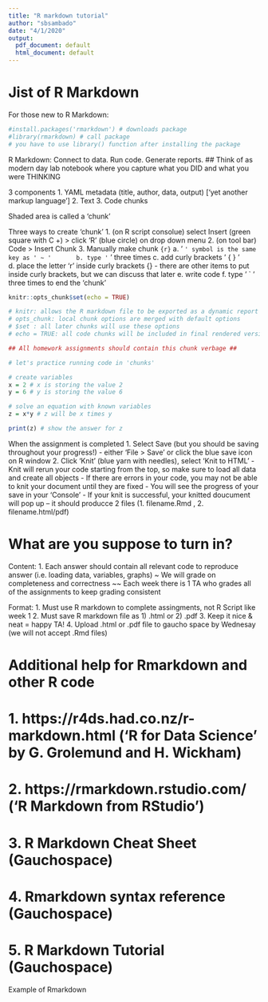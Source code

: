 ```yaml
---
title: "R markdown tutorial"
author: "sbsambado"
date: "4/1/2020"
output:
  pdf_document: default
  html_document: default
---
```


# Jist of R Markdown

For those new to R Markdown:
``` r
#install.packages('rmarkdown') # downloads package
#library(rmarkdown) # call package 
# you have to use library() function after installing the package
```

R Markdown: Connect to data. Run code. Generate reports.
## Think of as modern day lab notebook where you capture what you DID and what you were THINKING

3 components 
 1. YAML metadata (title, author, data, output) ['yet another markup language']
 2. Text 
 3. Code chunks
 
Shaded area is called a 'chunk'

Three ways to create 'chunk'
  1. (on R script consolue) select Insert (green square with C +) > click 'R' (blue circle) on drop down menu
  2. (on tool bar) Code > Insert Chunk
  3. Manually make chunk ``` {r} ```
      a. ' ` ' symbol is the same key as ' ~ '
      b. type ' ` ' three times
      c. add curly brackets ' { } '
      d. place the letter 'r' inside curly brackets {}
          - there are other items to put inside curly brackets, but we can discuss that later
      e. write code
      f. type ' ` ' three times to end the 'chunk'
      
```r
knitr::opts_chunk$set(echo = TRUE)

# knitr: allows the R markdown file to be exported as a dynamic report (like a html)
# opts_chunk: local chunk options are merged with default options
# $set : all later chunks will use these options
# echo = TRUE: all code chunks will be included in final rendered version

## All homework assignments should contain this chunk verbage ##

```
      
```r
# let's practice running code in 'chunks'

# create variables
x = 2 # x is storing the value 2
y = 6 # y is storing the value 6

# solve an equation with known variables
z = x*y # z will be x times y

print(z) # show the answer for z
```

When the assignment is completed
  1. Select Save (but you should be saving throughout your progress!)
      - either 'File > Save' or click the blue save icon on R window
  2. Click 'Knit' (blue yarn with needles), select 'Knit to HTML'
      - Knit will rerun your code starting from the top, so make sure to load all data and create all objects
      - If there are errors in your code, you may not be able to knit your document until they are fixed
      - You will see the progress of your save in your 'Console'
      - If your knit is successful, your knitted doucument will pop up
          -- it should producce 2 files (1. filename.Rmd , 2. filename.html/pdf)

# What are you suppose to turn in?

Content:
1. Each answer should contain all relevant code to reproduce answer (i.e. loading data, variables, graphs)
~ We will grade on completeness and correctness
~~ Each week there is 1 TA who grades all of the assignments to keep grading consistent

Format:
1. Must use R markdown to complete assingments, not R Script like week 1
2. Must save R markdown file as 1) .html or 2) .pdf
3. Keep it nice & neat = happy TA!
4. Upload .html or .pdf file to gaucho space by Wednesay (we will not accept .Rmd files)

# Additional help for Rmarkdown and other R code 
# 1. https://r4ds.had.co.nz/r-markdown.html ('R for Data Science' by G. Grolemund and H. Wickham)
# 2. https://rmarkdown.rstudio.com/ ('R Markdown from RStudio')
# 3. R Markdown Cheat Sheet (Gauchospace)
# 4. Rmarkdown syntax reference (Gauchospace)
# 5. R Markdown Tutorial (Gauchospace)

Example of Rmarkdown

